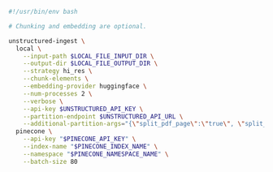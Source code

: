 ```bash CLI
#!/usr/bin/env bash

# Chunking and embedding are optional.

unstructured-ingest \
  local \
    --input-path $LOCAL_FILE_INPUT_DIR \
    --output-dir $LOCAL_FILE_OUTPUT_DIR \
    --strategy hi_res \
    --chunk-elements \
    --embedding-provider huggingface \
    --num-processes 2 \
    --verbose \
    --api-key $UNSTRUCTURED_API_KEY \
    --partition-endpoint $UNSTRUCTURED_API_URL \
    --additional-partition-args="{\"split_pdf_page\":\"true\", \"split_pdf_allow_failed\":\"true\", \"split_pdf_concurrency_level\": 15}" \
  pinecone \
    --api-key "$PINECONE_API_KEY" \
    --index-name "$PINECONE_INDEX_NAME" \
    --namespace "$PINECONE_NAMESPACE_NAME" \
    --batch-size 80
```
